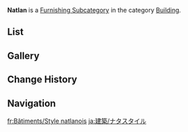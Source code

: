 {{Terminology Infobox
|title        = Natlan
|image        = Icon Housing Building Natlan.png
|type         = Item Groups
|type2        = Furnishing Subcategories
|type3        = Exterior Furnishings
|type4        = Building
}}
'''Natlan''' is a [[Furnishing Subcategory]] in the category [[Building]].

==List==
{{Furnishings by Category Table|Building Natlan|nocategory=1|version=1}}

==Gallery==
{{Furnishings by Category Gallery|Building Natlan}}

==Change History==
{{Change History|5.0}}

==Navigation==
{{Furnishing Navbox|exterior}}

[[Category:Building Natlan| ]]

[[fr:Bâtiments/Style natlanois]]
[[ja:建築/ナタスタイル]]